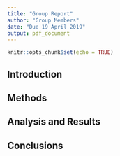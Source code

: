 ```yaml
---
title: "Group Report"
author: "Group Members"
date: "Due 19 April 2019"
output: pdf_document
---
```


```r
knitr::opts_chunk$set(echo = TRUE)
```

## Introduction

## Methods

## Analysis and Results

## Conclusions


